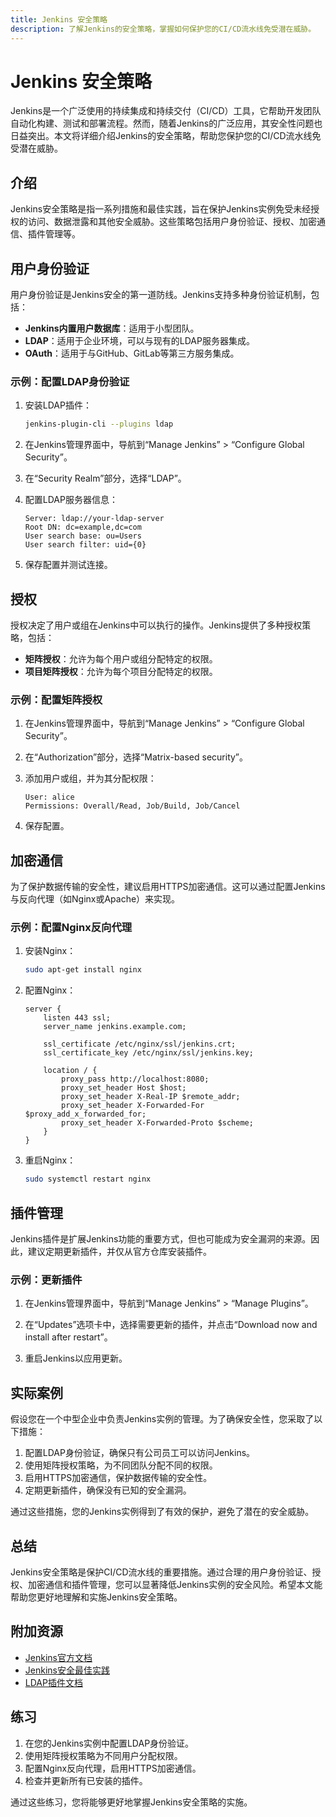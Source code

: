 ```yaml
---
title: Jenkins 安全策略
description: 了解Jenkins的安全策略，掌握如何保护您的CI/CD流水线免受潜在威胁。
---
```


# Jenkins 安全策略

Jenkins是一个广泛使用的持续集成和持续交付（CI/CD）工具，它帮助开发团队自动化构建、测试和部署流程。然而，随着Jenkins的广泛应用，其安全性问题也日益突出。本文将详细介绍Jenkins的安全策略，帮助您保护您的CI/CD流水线免受潜在威胁。

## 介绍

Jenkins安全策略是指一系列措施和最佳实践，旨在保护Jenkins实例免受未经授权的访问、数据泄露和其他安全威胁。这些策略包括用户身份验证、授权、加密通信、插件管理等。

## 用户身份验证

用户身份验证是Jenkins安全的第一道防线。Jenkins支持多种身份验证机制，包括：

- **Jenkins内置用户数据库**：适用于小型团队。
- **LDAP**：适用于企业环境，可以与现有的LDAP服务器集成。
- **OAuth**：适用于与GitHub、GitLab等第三方服务集成。

### 示例：配置LDAP身份验证

1. 安装LDAP插件：
   ```bash
   jenkins-plugin-cli --plugins ldap
   ```

2. 在Jenkins管理界面中，导航到“Manage Jenkins” > “Configure Global Security”。

3. 在“Security Realm”部分，选择“LDAP”。

4. 配置LDAP服务器信息：
   ```plaintext
   Server: ldap://your-ldap-server
   Root DN: dc=example,dc=com
   User search base: ou=Users
   User search filter: uid={0}
   ```

5. 保存配置并测试连接。

## 授权

授权决定了用户或组在Jenkins中可以执行的操作。Jenkins提供了多种授权策略，包括：

- **矩阵授权**：允许为每个用户或组分配特定的权限。
- **项目矩阵授权**：允许为每个项目分配特定的权限。

### 示例：配置矩阵授权

1. 在Jenkins管理界面中，导航到“Manage Jenkins” > “Configure Global Security”。

2. 在“Authorization”部分，选择“Matrix-based security”。

3. 添加用户或组，并为其分配权限：
   ```plaintext
   User: alice
   Permissions: Overall/Read, Job/Build, Job/Cancel
   ```

4. 保存配置。

## 加密通信

为了保护数据传输的安全性，建议启用HTTPS加密通信。这可以通过配置Jenkins与反向代理（如Nginx或Apache）来实现。

### 示例：配置Nginx反向代理

1. 安装Nginx：
   ```bash
   sudo apt-get install nginx
   ```

2. 配置Nginx：
   ```nginx
   server {
       listen 443 ssl;
       server_name jenkins.example.com;

       ssl_certificate /etc/nginx/ssl/jenkins.crt;
       ssl_certificate_key /etc/nginx/ssl/jenkins.key;

       location / {
           proxy_pass http://localhost:8080;
           proxy_set_header Host $host;
           proxy_set_header X-Real-IP $remote_addr;
           proxy_set_header X-Forwarded-For $proxy_add_x_forwarded_for;
           proxy_set_header X-Forwarded-Proto $scheme;
       }
   }
   ```

3. 重启Nginx：
   ```bash
   sudo systemctl restart nginx
   ```

## 插件管理

Jenkins插件是扩展Jenkins功能的重要方式，但也可能成为安全漏洞的来源。因此，建议定期更新插件，并仅从官方仓库安装插件。

### 示例：更新插件

1. 在Jenkins管理界面中，导航到“Manage Jenkins” > “Manage Plugins”。

2. 在“Updates”选项卡中，选择需要更新的插件，并点击“Download now and install after restart”。

3. 重启Jenkins以应用更新。

## 实际案例

假设您在一个中型企业中负责Jenkins实例的管理。为了确保安全性，您采取了以下措施：

1. 配置LDAP身份验证，确保只有公司员工可以访问Jenkins。
2. 使用矩阵授权策略，为不同团队分配不同的权限。
3. 启用HTTPS加密通信，保护数据传输的安全性。
4. 定期更新插件，确保没有已知的安全漏洞。

通过这些措施，您的Jenkins实例得到了有效的保护，避免了潜在的安全威胁。

## 总结

Jenkins安全策略是保护CI/CD流水线的重要措施。通过合理的用户身份验证、授权、加密通信和插件管理，您可以显著降低Jenkins实例的安全风险。希望本文能帮助您更好地理解和实施Jenkins安全策略。

## 附加资源

- [Jenkins官方文档](https://www.jenkins.io/doc/)
- [Jenkins安全最佳实践](https://www.jenkins.io/security/)
- [LDAP插件文档](https://plugins.jenkins.io/ldap/)

## 练习

1. 在您的Jenkins实例中配置LDAP身份验证。
2. 使用矩阵授权策略为不同用户分配权限。
3. 配置Nginx反向代理，启用HTTPS加密通信。
4. 检查并更新所有已安装的插件。

通过这些练习，您将能够更好地掌握Jenkins安全策略的实施。